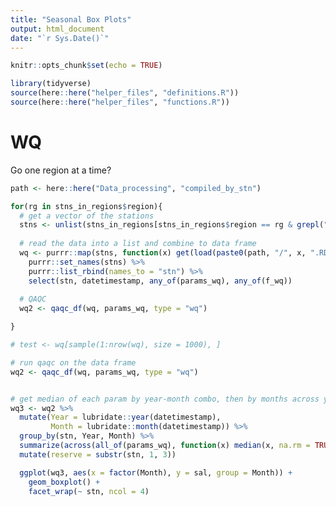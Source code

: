 ```yaml
---
title: "Seasonal Box Plots"
output: html_document
date: "`r Sys.Date()`"
---
```


```r
knitr::opts_chunk$set(echo = TRUE)
```

```r
library(tidyverse)
source(here::here("helper_files", "definitions.R"))
source(here::here("helper_files", "functions.R"))
```

# WQ  

Go one region at a time?
```r
path <- here::here("Data_processing", "compiled_by_stn")
```


```r
for(rg in stns_in_regions$region){
  # get a vector of the stations
  stns <- unlist(stns_in_regions[stns_in_regions$region == rg & grepl("wq$", stns_in_regions$station_code), "station_code"])
  
  # read the data into a list and combine to data frame
  wq <- purrr::map(stns, function(x) get(load(paste0(path, "/", x, ".RData")))) %>% 
    purrr::set_names(stns) %>% 
    purrr::list_rbind(names_to = "stn") %>% 
    select(stn, datetimestamp, any_of(params_wq), any_of(f_wq))
  
  # QAQC
  wq2 <- qaqc_df(wq, params_wq, type = "wq")

}
```

```r
# test <- wq[sample(1:nrow(wq), size = 1000), ]

# run qaqc on the data frame
wq2 <- qaqc_df(wq, params_wq, type = "wq")


# get median of each param by year-month combo, then by months across years
wq3 <- wq2 %>% 
  mutate(Year = lubridate::year(datetimestamp),
         Month = lubridate::month(datetimestamp)) %>% 
  group_by(stn, Year, Month) %>% 
  summarize(across(all_of(params_wq), function(x) median(x, na.rm = TRUE))) %>% 
  mutate(reserve = substr(stn, 1, 3))
```

```r
  ggplot(wq3, aes(x = factor(Month), y = sal, group = Month)) +
    geom_boxplot() +
    facet_wrap(~ stn, ncol = 4)

```


